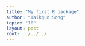 ```yaml
---
title: "My first R package"
author: "Taikgun Song"
topic: "10"
layout: post
root: ../../../
---
```


